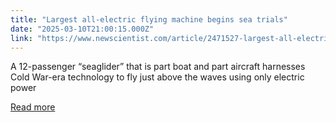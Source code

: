 ```yaml
---
title: "Largest all-electric flying machine begins sea trials"
date: "2025-03-10T21:00:15.000Z"
link: "https://www.newscientist.com/article/2471527-largest-all-electric-flying-machine-begins-sea-trials/?utm_campaign=RSS%7CNSNS&utm_source=NSNS&utm_medium=RSS&utm_content=technology"
---
```


A 12-passenger “seaglider” that is part boat and part aircraft harnesses Cold War-era technology to fly just above the waves using only electric power

[Read more](https://www.newscientist.com/article/2471527-largest-all-electric-flying-machine-begins-sea-trials/?utm_campaign=RSS%7CNSNS&utm_source=NSNS&utm_medium=RSS&utm_content=technology)
